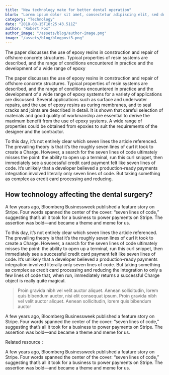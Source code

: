 ```yaml
---
title: "New technology make for better dental operation"
blurb: "Lorem ipsum dolor sit amet, consectetur adipiscing elit, sed do eiusmod tempor incididunt ut labore et dolore magna aliqua."
category: "Technology"
date: "2018-08-15T18:25:43.511Z"
author: "Robert Fox"
author_image: "/assets/blog/author-image.png"
image: "/assets/blog/blogpost3.png"
---
```


The paper discusses the use of epoxy resins in construction and repair of offshore concrete structures. Typical properties of resin systems are described, and the range of conditions encountered in practice and the development of a wide range of epoxy

<HeroImage src="/assets/blog/blogpost1_lg1.png" alt="hero image" />

The paper discusses the use of epoxy resins in construction and repair of offshore concrete structures. Typical properties of resin systems are described, and the range of conditions encountered in practice and the development of a wide range of epoxy systems for a variety of applications are discussed. Several applications such as surface and underwater repairs, and the use of epoxy resins as curing membranes, and to seal cracks and joints are described in detail. It is shown that careful selection of materials and good quality of workmanship are essential to derive the maximum benefit from the use of epoxy systems. A wide range of properties could be obtained from epoxies to suit the requirements of the designer and the contractor.

To this day, it’s not entirely clear which seven lines the article referenced. The prevailing theory is that it’s the roughly seven lines of curl it took to create a Charge. However, a search for the seven lines of code ultimately misses the point: the ability to open up a terminal, run this curl snippet, then immediately see a successful credit card payment felt like seven lines of code. It’s unlikely that a developer believed a production-ready payments integration involved literally only seven lines of code. But taking something as complex as credit card processing and reducing.

## How technology affecting the dental surgery?

A few years ago, Bloomberg Businessweek published a feature story on Stripe. Four words spanned the center of the cover: “seven lines of code,” suggesting that’s all it took for a business to power payments on Stripe. The assertion was bold—and became a theme and meme for us.

To this day, it’s not entirely clear which seven lines the article referenced. The prevailing theory is that it’s the roughly seven lines of curl it took to create a Charge. However, a search for the seven lines of code ultimately misses the point: the ability to open up a terminal, run this curl snippet, then immediately see a successful credit card payment felt like seven lines of code. It’s unlikely that a developer believed a production-ready payments integration involved literally only seven lines of code. But taking something as complex as credit card processing and reducing the integration to only a few lines of code that, when run, immediately returns a successful Charge object is really quite magical.

<ImageGroup>
  <BlogImage
    size="sm"
    src="/assets/blog/blogpost1_s1.png"
    alt="small blog image 1"
  />
  <BlogImage
    size="sm"
    src="/assets/blog/blogpost1_s2.png"
    alt="small blog image 2"
  />
</ImageGroup>

> Proin gravida nibh vel velit auctor aliquet. Aenean sollicitudin, lorem quis bibendum auctor, nisi elit consequat ipsum. Proin gravida nibh vel velit auctor aliquet. Aenean sollicitudin, lorem quis bibendum auctor

A few years ago, Bloomberg Businessweek published a feature story on Stripe. Four words spanned the center of the cover: “seven lines of code,” suggesting that’s all it took for a business to power payments on Stripe. The assertion was bold—and became a theme and meme for us.

<LinkGroup>
  Related resource :
  <LinkItem linkTo="#" linkText=" What is canal root and what causing it?" />
</LinkGroup>

A few years ago, Bloomberg Businessweek published a feature story on Stripe. Four words spanned the center of the cover: “seven lines of code,” suggesting that’s all it took for a business to power payments on Stripe. The assertion was bold—and became a theme and meme for us.

